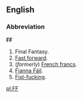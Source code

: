 ==English==
===Abbreviation===
'''FF'''

#Final Fantasy.
#[[Fast forward]].
#(''formerly'') [[French franc]]s.
#[[Fianna Fáil]].
#[[Fist-fucking]].

[[pl:FF]]